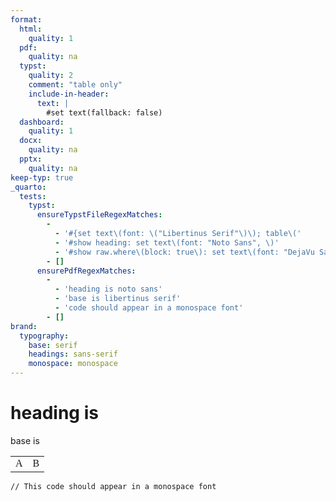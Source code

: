 ```yaml
---
format:
  html:
    quality: 1
  pdf:
    quality: na
  typst:
    quality: 2
    comment: "table only"
    include-in-header:
      text: |
        #set text(fallback: false)
  dashboard:
    quality: 1
  docx:
    quality: na
  pptx:
    quality: na
keep-typ: true
_quarto:
  tests:
    typst:
      ensureTypstFileRegexMatches:
        -
          - '#{set text\(font: \("Libertinus Serif"\)\); table\('
          - '#show heading: set text\(font: "Noto Sans", \)'
          - '#show raw.where\(block: true\): set text\(font: "DejaVu Sans Mono", \)'
        - []
      ensurePdfRegexMatches:
        -
          - 'heading is noto sans'
          - 'base is libertinus serif'
          - 'code should appear in a monospace font'
        - []
brand:
  typography:
    base: serif
    headings: sans-serif
    monospace: monospace
---
```

# heading is `#context text.font`{=typst}

base is `#context text.font`{=typst}

```{=html}
<table style="font-family: serif;">
    <tr><td>A</td><td>B</td></tr>
</table>
```

```
// This code should appear in a monospace font
```

